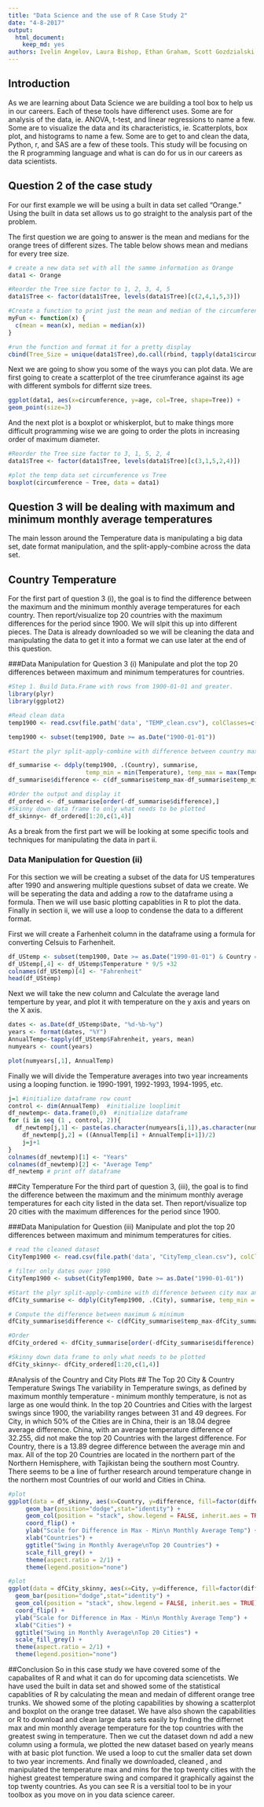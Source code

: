 ```yaml
---
title: "Data Science and the use of R Case Study 2"
date: "4-8-2017"
output:
  html_document:
    keep_md: yes
authors: Ivelin Angelov, Laura Bishop, Ethan Graham, Scott Gozdzialski
---
```



## Introduction
As we are learning about Data Science we are building a tool box to help us in our careers.  Each of these tools have differenct uses.  Some are for analysis of the data, ie. ANOVA, t-test, and linear regressions to name a few.  Some are to visualize the data and its characteristics, ie. Scatterplots, box plot, and histograms to name a few.  Some are to get to and clean the data, Python, r, and SAS are a few of these tools.  This study will be focusing on the R programming language and what is can do for us in our careers as data scientists.

## Question 2 of the case study
For our first example we will be using a built in data set called "Orange." Using the built in data set allows us to go straight to the analysis part of the problem.

The first question we are going to answer is the mean and medians for the orange trees of different sizes. The table below shows mean and medians for every tree size.
```r
# create a new data set with all the samme information as Orange
data1 <- Orange  

#Reorder the Tree size factor to 1, 2, 3, 4, 5
data1$Tree <- factor(data1$Tree, levels(data1$Tree)[c(2,4,1,5,3)])

#Create a function to print just the mean and median of the circumference
myFun <- function(x) {
  c(mean = mean(x), median = median(x))
}

#run the function and format it for a pretty display
cbind(Tree_Size = unique(data1$Tree),do.call(rbind, tapply(data1$circumference, data1$Tree, myFun)))
```

Next we are going to show you some of the ways you can plot data.  We are first going to create a scatterplot of the tree cirumferance against its age with different symbols for differnt size trees.

```r
ggplot(data1, aes(x=circumference, y=age, col=Tree, shape=Tree)) + 
geom_point(size=3)
```

And the next plot is a boxplot or whiskerplot, but to make things more difficult programming wise we are going to order the plots in increasing order of maximum diameter. 
```r
#Reorder the Tree size factor to 3, 1, 5, 2, 4
data1$Tree <- factor(data1$Tree, levels(data1$Tree)[c(3,1,5,2,4)])

#plot the temp data set circumference vs Tree
boxplot(circumference ~ Tree, data = data1)
```

## Question 3 will be dealing with maximum and minimum monthly average temperatures 

The main lesson around the Temperature data is manipulating a big data set, date format manipulation, and the split-apply-combine across the data set.

## Country Temperature
For the first part of question 3 (i), the goal is to find the difference between the maximum and the minimum monthly average 
temperatures for each country.  Then report/visualize top 20 countries with the maximum differences for the period since 1900.  We will slpit this up into different pieces.  The Data is already downloaded so we will be cleaning the data and manipulating the data to get it into a format we can use later at the end of this question.

###Data Manipulation for Question 3 (i)
Manipulate and plot the top 20 differences between maximum and minimum temperatures for countries.

```r
#Step 1. Build Data.Frame with rows from 1900-01-01 and greater.
library(plyr)
library(ggplot2)

#Read clean data
temp1900 <- read.csv(file.path('data', "TEMP_clean.csv"), colClasses=c("Date", 'numeric', 'character'), sep=',')

temp1900 <- subset(temp1900, Date >= as.Date("1900-01-01"))

#Start the plyr split-apply-combine with difference between country max and min Monthly.AverageTemp. Compute the difference between maximum & minimum temperature and order the result.

df_summarise <- ddply(temp1900, .(Country), summarise,
                      temp_min = min(Temperature), temp_max = max(Temperature))
df_summarise$difference <- c(df_summarise$temp_max-df_summarise$temp_min)

#Order the output and display it
df_ordered <- df_summarise[order(-df_summarise$difference),]
#Skinny down data frame to only what needs to be plotted
df_skinny<- df_ordered[1:20,c(1,4)]
```

As a break from the first part we will be looking at some specific tools and techniques for manipulating the data in part ii.

### Data Manipulation for Question (ii)
For this section we will be creating a subset of the data for US temperatures after 1990 and answering multiple questions subset of data we create. We will be seperating the data and adding a row to the dataframe using a formula. Then we will use basic plotting capablities in R to plot the data.  Finally in section ii, we will use a loop to condense the data to a different format.

First we will create a Farhenheit column in the dataframe using a formula for converting Celsuis to Farhenheit.
```r
df_UStemp <- subset(temp1900, Date >= as.Date("1990-01-01") & Country =="United States")
df_UStemp[,4] <- df_UStemp$Temperature * 9/5 +32
colnames(df_UStemp)[4] <- "Fahrenheit"
head(df_UStemp)
```

Next we will take the new column and Calculate the average land temperture by year, and plot it with temperature on the y axis and years on the X axis.

```r
dates <- as.Date(df_UStemp$Date, "%d-%b-%y")
years <- format(dates, "%Y")
AnnualTemp<-tapply(df_UStemp$Fahrenheit, years, mean)
numyears <- count(years)

plot(numyears[,1], AnnualTemp)
```

Finally we will divide the Temperature averages into two year increaments using a looping function. ie 1990-1991, 1992-1993, 1994-1995, etc.

```r
j=1 #initialize dataframe row count
control <- dim(AnnualTemp)  #initialize looplimit
df_newtemp<- data.frame(0,0)  #initialize dataframe
for (i in seq (1 , control, 2)){
  df_newtemp[j,1] <- paste(as.character(numyears[i,1]),as.character(numyears[i+1,1]))
	df_newtemp[j,2] = ((AnnualTemp[i] + AnnualTemp[i+1])/2)
	j=j+1
}
colnames(df_newtemp)[1] <- "Years"
colnames(df_newtemp)[2] <- "Average Temp"
df_newtemp # print off dataframe
```


##City Temperature
For the third part of question 3,  (iii), the goal is to find the difference between the maximum and the minimum monthly average temperatures for each city listed in the data set.  Then report/visualize top 20 cities with the maximum differences for the period since 1900.


###Data Manipulation for Question (iii)
Manipulate and plot the top 20 differences between maximum and minimum temperatures for cities.

```r
# read the cleaned dataset
CityTemp1900 <- read.csv(file.path('data', "CityTemp_clean.csv"), colClasses=c("Date", 'numeric', 'character', 'character'), sep=',')

# filter only dates over 1990
CityTemp1900 <- subset(CityTemp1900, Date >= as.Date("1990-01-01"))

#Start the plyr split-apply-combine with difference between city max and min Temperature.
dfCity_summarise <- ddply(CityTemp1900, .(City), summarise, temp_min = min(Temperature), temp_max = max(Temperature))

# Compute the difference between maximum & minimum
dfCity_summarise$difference <- c(dfCity_summarise$temp_max-dfCity_summarise$temp_min)

#Order
dfCity_ordered <- dfCity_summarise[order(-dfCity_summarise$difference),]

#Skinny down data frame to only what needs to be plotted
dfCity_skinny<- dfCity_ordered[1:20,c(1,4)]
```

#Analysis of the Country and City Plots
## The Top 20 City & Country Temperature Swings
The variability in Temperature swings, as defined by maximum monthly temperature - minimum monthly temperature, is not as large as one would think.  In the top 20 Countries and Cities with the largest swings since 1900, the variability ranges between 31 and 49 degrees.  For City, in which 50% of the Cities are in China, their is an 18.04 degree average difference.  China, with an average temperature difference of 32.255, did not make the top 20 Countries with the largest difference.  For Country, there is a 13.89 degree difference between the average min and max.  All of the top 20 Countries are located in the northern part of the Northern Hemisphere, with Tajikistan being the southern most Country.  There seems to be a line of further research around temperature change in the northern most Countries of our world and Cities in China.


```r
#plot
ggplot(data = df_skinny, aes(x=Country, y=difference, fill=factor(difference))) +
     geom_bar(position="dodge",stat="identity") +
     geom_col(position = "stack", show.legend = FALSE, inherit.aes = TRUE) +
     coord_flip() +
     ylab("Scale for Difference in Max - Min\n Monthly Average Temp") +
     xlab("Countries") +
     ggtitle("Swing in Monthly Average\nTop 20 Countries") +
     scale_fill_grey() +
     theme(aspect.ratio = 2/1) +
     theme(legend.position="none")
```

```r
#plot
ggplot(data = dfCity_skinny, aes(x=City, y=difference, fill=factor(difference))) +
  geom_bar(position="dodge",stat="identity") +
  geom_col(position = "stack", show.legend = FALSE, inherit.aes = TRUE) +
  coord_flip() +
  ylab("Scale for Difference in Max - Min\n Monthly Average Temp") +
  xlab("Cities") +
  ggtitle("Swing in Monthly Average\nTop 20 Cities") +
  scale_fill_grey() +
  theme(aspect.ratio = 2/1) +
  theme(legend.position="none")

```

##Conclusion
So in this case study we have covered some of the capabalites of R and what it can do for upcoming data sciencetists.  We have used the built in data set and showed some of the statistical capablities of R by calculating the mean and medain of different orange tree trunks.  We showed some of the ploting capabilities by showing a scatterplot and boxplot on the orange tree dataset.  We have also shown the capabilities or R to download and clean large data sets easily by finding the differnet max and min monthly average temperature for the top countries with the greatest swing in temperature.  Then we cut the dataset down nd add a new column using a formula, we plotted the new dataset based on yearly means with at basic plot function.  We used a loop to cut the smaller data set down to two year increments.  And finally we downloaded, cleaned , and manipulated the temperature max and mins for the top twenty cities with the highest greatest temperature swing and compared it graphically against the top twenty countries. As you can see R is a versitial tool to be in your toolbox as you move on in you data science career.